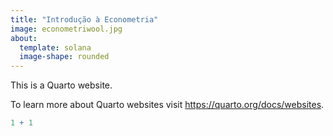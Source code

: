 ```yaml
---
title: "Introdução à Econometria"
image: econometriwool.jpg
about:
  template: solana
  image-shape: rounded
---
```


This is a Quarto website.

To learn more about Quarto websites visit <https://quarto.org/docs/websites>.

```r
1 + 1
```
